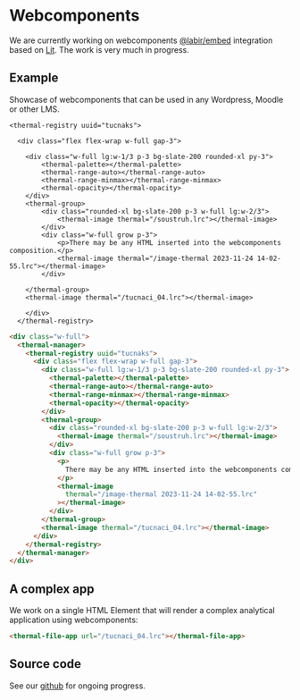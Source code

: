 # Webcomponents

We are currently working on webcomponents [@labir/embed](/webcomponents) integration based on [Lit](https://lit.dev/). The work is very much in progress.

## Example

Showcase of webcomponents that can be used in any Wordpress, Moodle or other LMS.

<div class="w-full pt-3">
<thermal-manager>

    <thermal-registry uuid="tucnaks">

      <div class="flex flex-wrap w-full gap-3">

        <div class="w-full lg:w-1/3 p-3 bg-slate-200 rounded-xl py-3">
            <thermal-palette></thermal-palette>
            <thermal-range-auto></thermal-range-auto>
            <thermal-range-minmax></thermal-range-minmax>
            <thermal-opacity></thermal-opacity>
        </div>
        <thermal-group>
            <div class="rounded-xl bg-slate-200 p-3 w-full lg:w-2/3">
                <thermal-image thermal="/soustruh.lrc"></thermal-image>
            </div>
            <div class="w-full grow p-3">
                <p>There may be any HTML inserted into the webcomponents composition.</p>
                <thermal-image thermal="/image-thermal 2023-11-24 14-02-55.lrc"></thermal-image>
            </div>
            
        </thermal-group>
        <thermal-image thermal="/tucnaci_04.lrc"></thermal-image>

        </div>
      </thermal-registry>

    
</thermal-manager>

</div>

```html
<div class="w-full">
  <thermal-manager>
    <thermal-registry uuid="tucnaks">
      <div class="flex flex-wrap w-full gap-3">
        <div class="w-full lg:w-1/3 p-3 bg-slate-200 rounded-xl py-3">
          <thermal-palette></thermal-palette>
          <thermal-range-auto></thermal-range-auto>
          <thermal-range-minmax></thermal-range-minmax>
          <thermal-opacity></thermal-opacity>
        </div>
        <thermal-group>
          <div class="rounded-xl bg-slate-200 p-3 w-full lg:w-2/3">
            <thermal-image thermal="/soustruh.lrc"></thermal-image>
          </div>
          <div class="w-full grow p-3">
            <p>
              There may be any HTML inserted into the webcomponents composition.
            </p>
            <thermal-image
              thermal="/image-thermal 2023-11-24 14-02-55.lrc"
            ></thermal-image>
          </div>
        </thermal-group>
        <thermal-image thermal="/tucnaci_04.lrc"></thermal-image>
      </div>
    </thermal-registry>
  </thermal-manager>
</div>
```



## A complex app

We work on a single HTML Element that will render a complex analytical application using webcomponents:

```html
<thermal-file-app url="/tucnaci_04.lrc"></thermal-file-app>
```

<thermal-manager>
  <thermal-registry uuid="tucnaks">
    <thermal-group>
      <thermal-file-app url="/tucnaci_04.lrc"></thermal-file-app>
    </thermal-group>
  </thermal-registry>
</thermal-manager>

## Source code

See our [github](https://github.com/moichim/labir/tree/master/packages/embed) for ongoing progress.

